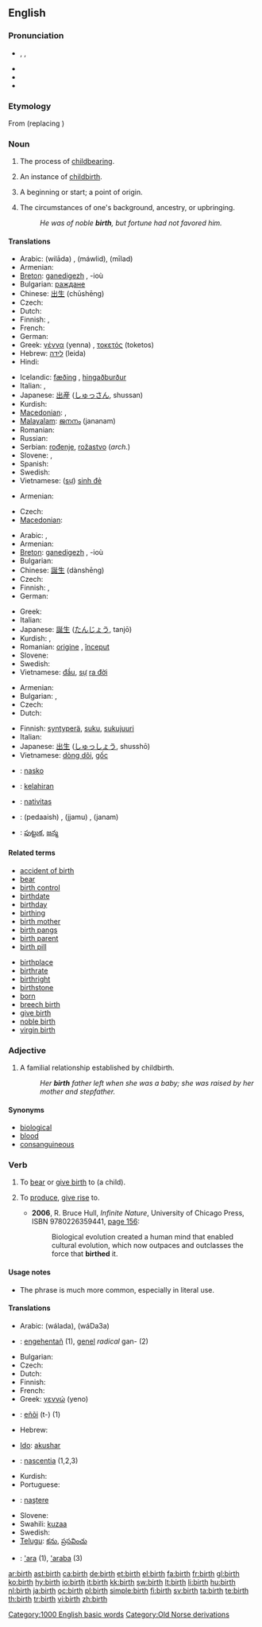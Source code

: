 {{wikipedia|birth (disambiguation)}}
==English==

===Pronunciation===
* {{enPR|bû(r)th}}, {{IPA|/bɜː(ɹ)θ/}}, {{SAMPA|/b3:(r)T/}}
* {{audio|en-us-birth.ogg|Audio (US)}}
* {{rhymes|ɜː(r)θ}}
* {{homophones|berth}}

===Etymology===
From {{etyl|non}} {{term|stern|lang=non}} (replacing {{etyl|ang}} {{term|gebyrd|lang=ang}})

===Noun===
{{wikipedia}}
{{en-noun|s|-}}

# {{uncountable}} The process of [[childbearing]].
# {{countable}} An instance of [[childbirth]].
# {{countable}} A beginning or start; a point of origin.
# {{uncountable}} The circumstances of one's background, ancestry, or upbringing.
#: ''He was of noble '''birth''', but fortune had not favored him.''

====Translations====
{{trans-top|process of childbearing}}
* Arabic: {{Arab|[[ولادة]]}} (wilāda) {{f}}, {{Arab|[[مولد]]}} (máwlid), {{Arab|[[ميلاد]]}} (mīlad)
* Armenian: {{t-|hy|ծնունդ|tr=çnund|sc=Armn|xs=Armenian}}
* [[Breton]]: [[ganedigezh]] {{f}}, -ioù {{p}}
* Bulgarian: [[раждане]] {{n}}
* Chinese: [[出生]] (chūshēng)
* Czech: {{t-|cs|porod|m}}
* Dutch: {{t+|nl|geboorte|f}}
* Finnish: {{t-|fi|synnyttäminen}}, {{t+|fi|lisääntyminen}}
* French: {{t+|fr|naissance|f}}
* German: {{t+|de|Geburt|f}}
* Greek: [[γέννα]] (yenna) {{f}}, [[τοκετός]] (toketos) {{m}}
* Hebrew: [[לידה]] (leida) {{f}}
* Hindi: {{t+|hi|जन्म|m|sc=Deva|xs=Hindi}}
{{trans-mid}}
* Icelandic: [[fæðing]] {{f}}, [[hingaðburður]] {{m}}
* Italian: {{t+|it|nascita|f}}, {{t+|it|parto|m}}
* Japanese: [[出産]] ([[しゅっさん]], shussan)
* Kurdish: {{ku-Arab|[[له‌دایکبوون]]}}
* [[Macedonian]]: {{t|mk|породување|n|tr=porodúvanje|sc=Cyrl}},  {{t|mk|раѓање|n|tr=ráǵanje|sc=Cyrl}}
* [[Malayalam]]: [[ജനനം]] (jananam)
* Romanian: {{t+|ro|naştere|f}}
* Russian: {{t+|ru|рождение|n|tr=roždénije|sc=Cyrl}}
* Serbian: [[rođenje]], [[rožastvo]] (''arch.'')
* Slovene: {{t+|sl|rojstvo|n}}, {{t+|sl|porod|m}}
* Spanish: {{t+|es|nacimiento|m}}
* Swedish: {{t+|sv|födelse|c}}
* Vietnamese: ([[sự]]) [[sinh đẻ]]
{{trans-bottom}}

{{trans-top|instance of childbirth}}
* Armenian: {{t-|hy|ծնունդ|tr=çnund|sc=Armn|xs=Armenian}}
{{trans-mid}}
* Czech: {{t-|cs|narození|n}}
* [[Macedonian]]: {{t|mk|породување|n|tr=porodúvanje|sc=Cyrl}}
{{trans-bottom}}

{{trans-top|beginning or start; a point of origin}}
* Arabic: {{t-|ar|ولادة|f|tr=wilāda|sc=Arab}}, {{t-|ar|بداية|f|sc=Arab}}
* Armenian: {{t|hy|սկիզբ|tr=skizb|sc=Armn|xs=Armenian}}
* [[Breton]]: [[ganedigezh]] {{f}}, -ioù {{p}}
* Bulgarian: {{t+|bg|начало|n|sc=Cyrl}}
* Chinese: [[誕生]] (dànshēng)
* Czech: {{t-|cs|zrod|m}}
* Finnish: {{t+|fi|alku}}, {{t+|fi|syntymä}}
* German: {{t+|de|Geburt|f}}
{{trans-mid}}
* Greek: {{t+|el|γέννηση|f|tr=yennisi|sc=Grek}}
* Italian: {{t+|it|nascita|f}}
* Japanese: [[誕生]] ([[たんじょう]], tanjō)
* Kurdish: {{ku-Arab|[[سه‌ره‌تا]]}}, {{ku-Arab|[[له‌دایکبوون]]}}
* Romanian: [[origine]] {{f}}, [[început]] {{n}}
* Slovene: {{t+|sl|rojstvo|n}}
* Swedish: {{t+|sv|början|c}}
* Vietnamese: [[đầu]], [[sự]] [[ra đời]]
{{trans-bottom}}

{{trans-top|circumstances of one's background}}
* Armenian: {{t-|hy|ծնունդ|tr=çnund|sc=Armn|xs=Armenian}}
* Bulgarian: {{t+|bg|произход|m|sc=Cyrl}}, {{t+|bg|потекло|n|sc=Cyrl}}
* Czech: {{t-|cs|původ|m}}
* Dutch: {{t+|nl|afkomst|f}}
{{trans-mid}}
* Finnish: [[syntyperä]], [[suku]], [[sukujuuri]]
* Italian: {{t+|it|nascita|f}}
* Japanese: [[出生]] ([[しゅっしょう]], shusshō)
* Vietnamese: [[dòng dõi]], [[gốc]]
{{trans-bottom}}

{{checktrans-top}}
* {{ttbc|Ido}}: [[nasko]]
* {{ttbc|Indonesian}}: [[lahir|kelahiran]]
* {{ttbc|Latin}}: [[nativitas]] {{f}}
{{trans-mid}}
* {{ttbc|Sindhi}}: {{sd-Arab|[[پيدائِش]]}} (pedaaish) {{f}}, {{sd-Arab|[[ڄَمُ]]}} (jjamu) {{m}}, {{sd-Arab|[[جَنَمُ]]}} (janam) {{m}}
* {{ttbc|Telugu}}: [[పుట్టుక]], [[జన్మ]]
{{trans-bottom}}

====Related terms====
{{rel-top}}
* [[accident of birth]]
* [[bear]]
* [[birth control]]
* [[birthdate]]
* [[birthday]]
* [[birthing]]
* [[birth mother]]
* [[birth pangs]]
* [[birth parent]]
* [[birth pill]]
{{rel-mid}}
* [[birthplace]]
* [[birthrate]]
* [[birthright]]
* [[birthstone]]
* [[born]]
* [[breech birth]]
* [[give birth]]
* [[noble birth]]
* [[virgin birth]]
{{rel-bottom}}

===Adjective===
{{en-adj|-}}

# A familial relationship established by childbirth.
#: ''Her '''birth''' father left when she was a baby; she was raised by her mother and stepfather.''

====Synonyms====
* [[biological]]
* [[blood]]
* [[consanguineous]]

===Verb===
{{en-verb}}

# {{dated|or|regional}} To [[bear]] or [[give birth]] to (a child).
# {{figurative}} To [[produce]], [[give rise]] to.
#* '''2006''', R. Bruce Hull, ''Infinite Nature'', University of Chicago Press, ISBN 9780226359441, [http://books.google.com/books?id=1gOZ1K3CyQAC&pg=PA156&dq=birthed page 156]:
#*: Biological evolution created a human mind that enabled cultural evolution, which now outpaces and outclasses the force that '''birthed''' it.

====Usage notes====
* The phrase {{term|give birth|give birth (to)}} is much more common, especially in literal use.

====Translations====
{{trans-top|to give birth (to)}}
* Arabic: {{Arab|[[ولد]]}} (wálada), {{Arab|[[وضع]]}} (wáDa3a)
* {{ttbc|Breton}}: [[engehentañ]] (1), [[genel]] ''radical'' gan- (2)
* Bulgarian: {{t+|bg|раждам|sc=Cyrl}}
* Czech: {{t-|cs|porodit}}
* Dutch: {{t+|nl|baren}}
* Finnish: {{t+|fi|synnyttää}}
* French: {{t+|fr|accoucher}}
* Greek: [[γεννώ]] (yeno)
* {{ttbc|Guaraní}}: [[eñõi]] (t-) (1)
* Hebrew: {{t-|he|הוליד|alt=הוֹלִיד|tr=holíd|sc=Hebr}} {{qualifier|also used of men}}
{{trans-mid}}
* [[Ido]]: [[akushar]]
* {{ttbc|Interlingua}}: [[nascentia]] (1,2,3)
* Kurdish: {{ku-Arab|[[مناڵبوون]]}}
* Portuguese: {{t+|pt|dar à luz}}
* {{ttbc|Romanian}}: [[naştere]] {{f}}
* Slovene: {{t+|sl|roditi}}
* Swahili: [[kuzaa]]
* Swedish: {{t+|sv|föda}}
* [[Telugu]]: [[కను]], [[ప్రసవించు]]
* {{ttbc|Tupinambá}}: [['ara]] (1), [['araba]] (3)
{{trans-bottom}}

[[Category:1000 English basic words]]
[[Category:Old Norse derivations]]

[[ar:birth]]
[[ast:birth]]
[[ca:birth]]
[[de:birth]]
[[et:birth]]
[[el:birth]]
[[fa:birth]]
[[fr:birth]]
[[gl:birth]]
[[ko:birth]]
[[hy:birth]]
[[io:birth]]
[[it:birth]]
[[kk:birth]]
[[sw:birth]]
[[lt:birth]]
[[li:birth]]
[[hu:birth]]
[[nl:birth]]
[[ja:birth]]
[[oc:birth]]
[[pl:birth]]
[[simple:birth]]
[[fi:birth]]
[[sv:birth]]
[[ta:birth]]
[[te:birth]]
[[th:birth]]
[[tr:birth]]
[[vi:birth]]
[[zh:birth]]